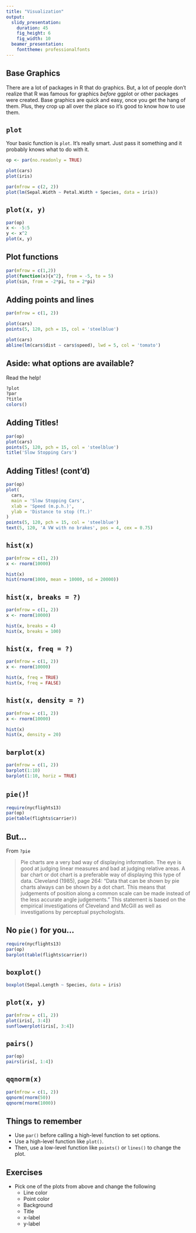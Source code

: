 ---
title: "Visualization"
output:
  slidy_presentation:
    duration: 45
    fig_height: 6
    fig_width: 10
  beamer_presentation:
    fonttheme: professionalfonts
---


## Base Graphics
There are a lot of packages in R that do graphics.  But, a lot of people don't realize that R was famous for graphics *before* ggplot or other packages were created.  Base graphics are quick and easy, once you get the hang of them.  Plus, they crop up all over the place so it's good to know how to use them.



## `plot`
Your basic function is `plot`.  It's really smart.  Just pass it something and it probably knows what to do with it.
```{r, eval=FALSE}
op <- par(no.readonly = TRUE)

plot(cars)
plot(iris)

par(mfrow = c(2, 2))
plot(lm(Sepal.Width ~ Petal.Width + Species, data = iris))
```



## `plot(x, y)`
```{r}
par(op)
x <- -5:5
y <- x^2
plot(x, y)
```



## Plot functions
```{r}
par(mfrow = c(1,2))
plot(function(x){x^2}, from = -5, to = 5)
plot(sin, from = -2*pi, to = 2*pi)
```



## Adding points and lines
```{r}
par(mfrow = c(1, 2))

plot(cars)
points(5, 120, pch = 15, col = 'steelblue')

plot(cars)
abline(lm(cars$dist ~ cars$speed), lwd = 5, col = 'tomato')
```



## Aside: what options are available?
Read the help! 
```{r, eval=FALSE}
?plot
?par
?title
colors()
```



## Adding Titles!
```{r}
par(op)
plot(cars)
points(5, 120, pch = 15, col = 'steelblue')
title('Slow Stopping Cars')
```



## Adding Titles! (cont'd)
```{r}
par(op)
plot(
  cars, 
  main = 'Slow Stopping Cars', 
  xlab = 'Speed (m.p.h.)',  
  ylab = 'Distance to stop (ft.)'
)
points(5, 120, pch = 15, col = 'steelblue')
text(5, 120, 'A VW with no brakes', pos = 4, cex = 0.75)
```




## `hist(x)`
```{r}
par(mfrow = c(1, 2))
x <- rnorm(10000)

hist(x)
hist(rnorm(1000, mean = 10000, sd = 20000))
```



## `hist(x, breaks = ?)`
```{r}
par(mfrow = c(1, 2))
x <- rnorm(10000)

hist(x, breaks = 4)
hist(x, breaks = 100)
```



## `hist(x, freq = ?)`
```{r}
par(mfrow = c(1, 2))
x <- rnorm(10000)

hist(x, freq = TRUE)
hist(x, freq = FALSE)
```



## `hist(x, density = ?)`
```{r}
par(mfrow = c(1, 2))
x <- rnorm(10000)

hist(x)
hist(x, density = 20)
```



## `barplot(x)`
```{r}
par(mfrow = c(1, 2))
barplot(1:10)
barplot(1:10, horiz = TRUE)
```



## `pie()`!
```{r}
require(nycflights13)
par(op)
pie(table(flights$carrier))
```



## But...
From `?pie`

> Pie charts are a very bad way of displaying information. The eye is good at judging linear measures and bad at judging relative areas. A bar chart or dot chart is a preferable way of displaying this type of data.
> Cleveland (1985), page 264: "Data that can be shown by pie charts always can be shown by a dot chart. This means that judgements of position along a common scale can be made instead of the less accurate angle judgements." This statement is based on the empirical investigations of Cleveland and McGill as well as investigations by perceptual psychologists.




## No `pie()` for you...
```{r}
require(nycflights13)
par(op)
barplot(table(flights$carrier))
```



## `boxplot()`
```{r}
boxplot(Sepal.Length ~ Species, data = iris)
```



## `plot(x, y)`
```{r}
par(mfrow = c(1, 2))
plot(iris[, 3:4])
sunflowerplot(iris[, 3:4])
```




## `pairs()`
```{r}
par(op)
pairs(iris[, 1:4])
```



## `qqnorm(x)`
```{r}
par(mfrow = c(1, 2))
qqnorm(rnorm(50))
qqnorm(rnorm(1000))
```



## Things to remember
* Use `par()` before calling a high-level function to set options.
* Use a high-level function like `plot()`.
* Then, use a low-level function like `points()` or `lines()` to change the plot.



## Exercises
* Pick one of the plots from above and change the following
  - Line color
  - Point color
  - Background
  - Title
  - x-label
  - y-label

